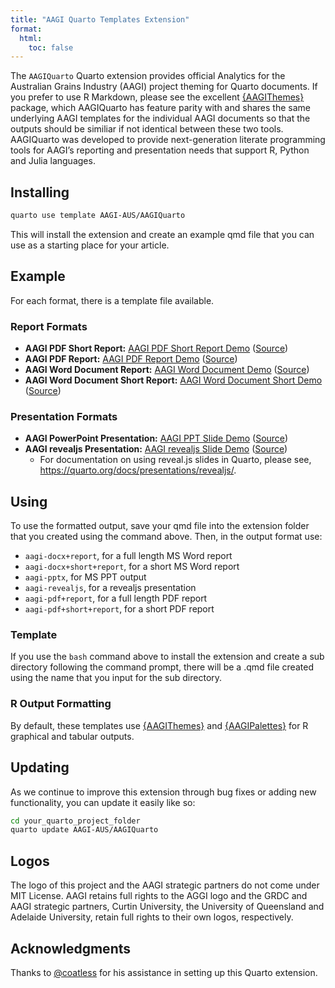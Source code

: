 ```yaml
---
title: "AAGI Quarto Templates Extension"
format: 
  html:
    toc: false
---
```


The `AAGIQuarto` Quarto extension provides official Analytics for the Australian Grains Industry (AAGI) project theming for Quarto documents.
If you prefer to use R Markdown, please see the excellent [{AAGIThemes}](https://github.com/AAGI-AUS/AAGITemplates) package, which AAGIQuarto has feature parity with and shares the same underlying AAGI templates for the individual AAGI documents so that the outputs should be similiar if not identical between these two tools.
AAGIQuarto was developed to provide next-generation literate programming tools for AAGI's reporting and presentation needs that support R, Python and Julia languages.


## Installing

```bash
quarto use template AAGI-AUS/AAGIQuarto
```

This will install the extension and create an example qmd file that you can use as a starting place for your article.

## Example

For each format, there is a template file available.

### Report Formats

- **AAGI PDF Short Report:** [AAGI PDF Short Report Demo](demos/template-pdf-short-report+short+report.pdf) ([Source](https://github.com/AAGI-AUS/AAGIQuarto/blob/main/docs/demos/template-pdf-report.qmd))
- **AAGI PDF Report:** [AAGI PDF Report Demo](demos/template-pdf-report+report.pdf) ([Source](https://github.com/AAGI-AUS/AAGIQuarto/blob/main/docs/demos/template-pdf-report.qmd))
- **AAGI Word Document Report:** [AAGI Word Document Demo](demos/template-docx-report.docx) ([Source](https://github.com/AAGI-AUS/AAGIQuarto/blob/main/docs/demos/template-docx-report.qmd))
- **AAGI Word Document Short Report:** [AAGI Word Document Short Demo](demos/template-docx-short-report.docx) ([Source](https://github.com/AAGI-AUS/AAGIQuarto/blob/main/docs/demos/template-docx-short-report.qmd))

### Presentation Formats

- **AAGI PowerPoint Presentation:** [AAGI PPT Slide Demo](demos/template-pptx.pptx) ([Source](https://github.com/AAGI-AUS/AAGIQuarto/blob/main/docs/demos/template-pptx.qmd))
- **AAGI revealjs Presentation:** [AAGI revealjs Slide Demo](demos/template-revealjs.qmd) ([Source](https://github.com/AAGI-AUS/AAGIQuarto/blob/main/docs/demos/template-revealjs.qmd)) 
  - For documentation on using reveal.js slides in Quarto, please see, <https://quarto.org/docs/presentations/revealjs/>.

## Using

To use the formatted output, save your qmd file into the extension folder that you created using the command above.
Then, in the output format use:

- `aagi-docx+report`, for a full length MS Word report
- `aagi-docx+short+report`, for a short MS Word report
- `aagi-pptx`, for MS PPT output
- `aagi-revealjs`, for a revealjs presentation
- `aagi-pdf+report`, for a full length PDF report
- `aagi-pdf+short+report`, for a short PDF report

### Template

If you use the `bash` command above to install the extension and create a sub directory following the command prompt, there
will be a .qmd file created using the name that you input for the sub directory.

### R Output Formatting

By default, these templates use [{AAGIThemes}](https://aagi-aus.github.io/AAGIThemes/) and [{AAGIPalettes}](https://aagi-aus.github.io/AAGIPalettes/) for R graphical and tabular outputs.

## Updating

As we continue to improve this extension through bug fixes or adding new functionality, you can update it easily like so:

```bash
cd your_quarto_project_folder
quarto update AAGI-AUS/AAGIQuarto
```

## Logos

The logo of this project and the AAGI strategic partners do not come under MIT License.
AAGI retains full rights to the AGGI logo and the GRDC and AAGI strategic partners, Curtin University, the University of Queensland and Adelaide University, retain full rights to their own logos, respectively.

## Acknowledgments

Thanks to [@coatless](https://github.com/coatless) for his assistance in setting up this Quarto extension.
